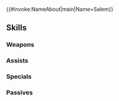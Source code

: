 {{#invoke:NameAbout|main|Name=Salem}}{{HeroPage Tabs}}
{{Hero Infobox
|Name=Salem
|Title=Dark Sage
|WeaponType=Red Tome
|MoveType=Infantry
|Origin=Fire Emblem: Thracia 776
|Gender=Male
|actorEN=Paul Cartwright
|actorJP=田久保修平
|artist=米子
|additionDate=March 18, 2022
|releaseDate=March 19, 2022
|cv1=4
|cv2=4901100
|TagID=セイラム
|InternalID=786
|Properties=limited,ghb
|description=Although he was a priest of the Loptr Church, his doubts drove him to risk his life to leave it. Appears in Fire Emblem: Thracia 776.
}}
{{Stats Page
|Lv1HP=17|Lv1ATK=10|Lv1SPD=10|Lv1DEF=3|Lv1RES=10
|GRHP=55|GRATK=65|GRSPD=60|GRDEF=35|GRRES=65
}}
==Skills==
===Weapons===
{{Weapons Table
|weapon1=Flux
|weapon1Default=1
|weapon1Unlock=1
|weapon2=Ruin
|weapon2Default=2
|weapon2Unlock=2
|weapon3=Rauðrvulture
|weapon3Default=4
|weapon3Unlock=3
|weapon4=Rauðrvulture+
|weapon4Default=5
|weapon4Unlock=5
}}
===Assists===
{{Assists Table}}
===Specials===
{{Specials Table
|special1=Chilling Wind
|special1Default=4
|special1Unlock=3
|special2=Glacies
|special2Unlock=4
}}
===Passives===
{{Passives Table
|passiveA1=Atk/Res Push 1
|passiveA2=Atk/Res Push 2
|passiveA3=Atk/Res Push 3
|passiveA1Unlock=1
|passiveA2Unlock=2
|passiveA3Unlock=4
|passiveB1=Sabotage Atk 1
|passiveB2=Sabotage Atk 2
|passiveB3=Sabotage Atk 3
|passiveB1Unlock=3
|passiveB2Unlock=4
|passiveB3Unlock=5
}}
{{Heroes Navbox}}
